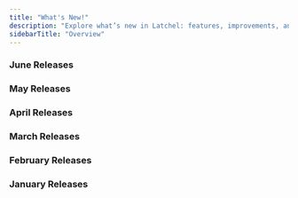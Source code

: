 ```yaml
---
title: "What's New!"
description: "Explore what’s new in Latchel: features, improvements, and bug fixes."
sidebarTitle: "Overview"
---
```


### **June Releases**

<CardGroup cols={2}>
  <Card title="June 16, 2025" icon="newspaper" iconType="duotone" horizontal href="/s/topic/0TO5e000000h9wsGAA/June-16-release">
    
  </Card>
  <Card title="June 2, 2025" icon="newspaper" iconType="duotone" color="#ff9b8a" horizontal href="/s/topic/0TO5e000000h9wsGAA/June-2-release">
    
  </Card>
</CardGroup>

### **May Releases**

<CardGroup cols={2}>
  <Card title="May 19, 2025" icon="newspaper" iconType="duotone" horizontal href="/s/topic/0TO5e000000h9wsGAA/May-19-release">
    
  </Card>
  <Card title="May 5, 2025" icon="newspaper" iconType="duotone" horizontal href="/s/topic/0TO5e000000h9wsGAA/May-5-release">
    
  </Card>
</CardGroup>

### **April Releases**

<CardGroup cols={2}>
  <Card title="April 21, 2025" icon="newspaper" iconType="duotone" horizontal href="/s/topic/0TO5e000000h9wsGAA/April-21-release">
    
  </Card>
  <Card title="April 7, 2025" icon="newspaper" iconType="duotone" horizontal>
    
  </Card>
</CardGroup>

### **March Releases**

<CardGroup cols={2}>
  <Card title="March 24, 2025" icon="newspaper" iconType="duotone" color="#ff9b8a" horizontal>
    
  </Card>
  <Card title="March 10, 2025" icon="newspaper" iconType="duotone" horizontal>
    
  </Card>
</CardGroup>

### **February Releases**

<CardGroup cols={2}>
  <Card title="February 24, 2025" icon="newspaper" iconType="duotone" color="#ff9b8a" horizontal>
    
  </Card>
  <Card title="February 10, 2025" icon="newspaper" iconType="duotone" horizontal>
    
  </Card>
</CardGroup>

### **January Releases**

<CardGroup cols={2}>
  <Card title="January 27, 2025" icon="newspaper" iconType="duotone" color="#ff9b8a" horizontal>
    
  </Card>
</CardGroup>